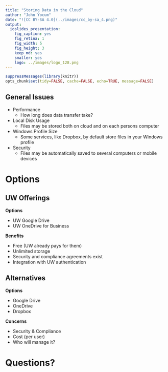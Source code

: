 ```yaml
---
title: "Storing Data in the Cloud"
author: "John Yocum"
date: "![CC BY-SA 4.0](../images/cc_by-sa_4.png)"
output:
  ioslides_presentation:
    fig_caption: yes
    fig_retina: 1
    fig_width: 5
    fig_height: 3
    keep_md: yes
    smaller: yes
    logo: ../images/logo_128.png
---
```


```r
suppressMessages(library(knitr))
opts_chunk$set(tidy=FALSE, cache=FALSE, echo=TRUE, message=FALSE)
```

## General Issues

- Performance
    - How long does data transfer take?
- Local Disk Usage
    - Files may be stored both on cloud and on each persons computer
- Windows Profile Size
    - Some services, like Dropbox, by default store files in your Windows profile
- Security
    - Files may be automatically saved to several computers or mobile devices

# Options

## UW Offerings

**Options**

- UW Google Drive
- UW OneDrive for Business

**Benefits**

- Free (UW already pays for them)
- Unlimited storage
- Security and compliance agreements exist
- Integration with UW authentication

## Alternatives

**Options**

- Google Drive
- OneDrive
- Dropbox

**Concerns**

- Security & Compliance
- Cost (per user)
- Who will manage it?

# Questions?